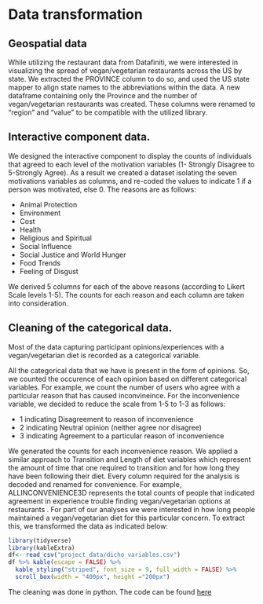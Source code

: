 # Data transformation

## Geospatial data

While utilizing the restaurant data from Datafiniti, we were interested in visualizing the spread of vegan/vegetarian restaurants across the US by state. We extracted the PROVINCE column to do so, and used the US state mapper to align state names to the abbreviations within the data. A new dataframe containing only the Province and the number of vegan/vegetarian restaurants was created. These columns were renamed to “region” and “value” to be compatible with the utilized library.


## Interactive component data.
We designed the interactive component to display the counts of individuals that agreed to each level of the motivation variables (1- Strongly Disagree to 5-Strongly Agree). As a result we created a dataset isolating the seven motivations variables as columns, and re-coded the values to indicate 1 if a person was motivated, else 0. The reasons are as follows:

- Animal Protection
- Environment
- Cost
- Health
- Religious and Spiritual
- Social Influence
- Social Justice and World Hunger
- Food Trends
- Feeling of Disgust

We derived 5 columns for each of the above reasons (according to Likert Scale levels 1-5). The counts for each reason and each column are taken into consideration.


## Cleaning of the categorical data.

Most of the data capturing participant opinions/experiences with a vegan/vegetarian diet is recorded as a categorical variable.

All the categorical data that we have is present in the form of opinions. So, we counted the occurence of each opinion based on different categorical variables. For example,  we count the number of users who agree with a particular reason that has caused inconvineince. For the inconvenience variable, we decided to reduce the scale from 1-5 to 1-3 as follows:

- 1 indicating Disagreement to reason of inconvenience
- 2 indicating Neutral opinion (neither agree nor disagree)
- 3 indicating Agreement to a particular reason of inconvenience

We generated the counts for each inconvenience reason. We applied a similar approach to Transition and Length of diet variables which represent the amount of time that one required to transition and for how long they have been following their diet.
Every column required for the analysis is decoded and renamed for convenience. For example, ALLINCONVENIENCE3D represents the total counts of people that indicated agreement in experience trouble finding vegan/vegetarian options at restaurants . For part of our analyses we were interested in how long people maintained a vegan/vegetarian diet for this particular concern. To extract this, we transformed the data as indicated below:
```r
library(tidyverse)
library(kableExtra)
df<- read_csv("project_data/dicho_variables.csv")
df %>% kable(escape = FALSE) %>%
  kable_styling("striped", font_size = 9, full_width = FALSE) %>%
  scroll_box(width = "400px", height ="200px")
```



The cleaning was done in python. The code can be found [here](https://github.com/krips2398/vegan-planet/blob/main/data_transformation/Data%20Transformation.ipynb)

